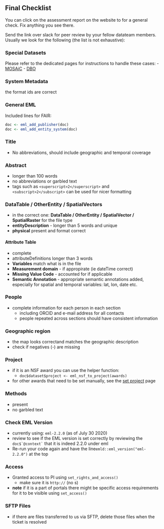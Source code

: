 
## Final Checklist

You can click on the  assessment report on the website to for a general check. Fix anything you see there.

Send the link over slack for peer review by your fellow datateam members. Usually we look for the following (the list is not exhaustive):

### Special Datasets
Please refer to the dedicated pages for instructions to handle these cases:
- [MOSAiC](https://nceas.github.io/datateam-training/reference/MOSAiC.html)
- [DBO](https://nceas.github.io/datateam-training/reference/distributed-biological-observatory-dbo-submissions.html) 

### System Metadata
the format ids are correct

### General EML
Included lines for FAIR:
```r
doc <- eml_add_publisher(doc)
doc <- eml_add_entity_system(doc)
```
### Title
- No abbreviations, should include geographic and temporal coverage

### Abstract
- longer than 100 words
- no abbreviations or garbled text
- tags such as  `<superscript>2</superscript>` and `<subscript>2</subscript>` can be used for nicer formatting

### DataTable / OtherEntity / SpatialVectors
- in the correct one: **DataTable / OtherEntity / SpatialVector / SpatialRaster** for the file type
- **entityDescription** - longer than 5 words and unique
- **physical** present and format correct

#### Attribute Table
- complete
- attributeDefinitions longer than 3 words
- **Variables** match what is in the file
- **Measurement domain** - if appropirate (ie dateTime correct)
- **Missing Value Code** - accounted for if applicable
- **Semantic Annotation** - appropriate semantic annotations added, especially for spatial and temporal variables: lat, lon, date etc.

### People
- complete information for each person in each section
    + including ORCID and e-mail address for all contacts
    + people repeated across sections should have consistent information

### Geographic region
- the map looks correctand matches the geographic description
- check if negatives (-) are missing

### Project
- if it is an NSF award you can use the helper function:
    + `doc$dataset$project <- eml_nsf_to_project(awards)`
- for other awards that need to be set manually, see the [set project](https://nceas.github.io/datateam-training/reference/set-the-project-section.html) page

### Methods
- present
- no garbled text

### Check EML Version
- currently using: `eml-2.2.0` (as of July 30 2020)
- review to see if the EML version is set correctly by reviewing the ``doc$`@context` `` that it is indeed 2.2.0 under eml 
- Re-run your code again and have the line`emld::eml_version("eml-2.2.0")` at the top

### Access
- Granted access to PI using `set_rights_and_access()`
  + make sure it is `http://` (no s)
- **note** if it is a part of portals there might be specific access requirements for it to be visible using `set_access()`

### SFTP Files
- if there are files transferred to us via SFTP, delete those files when the ticket is resolved

